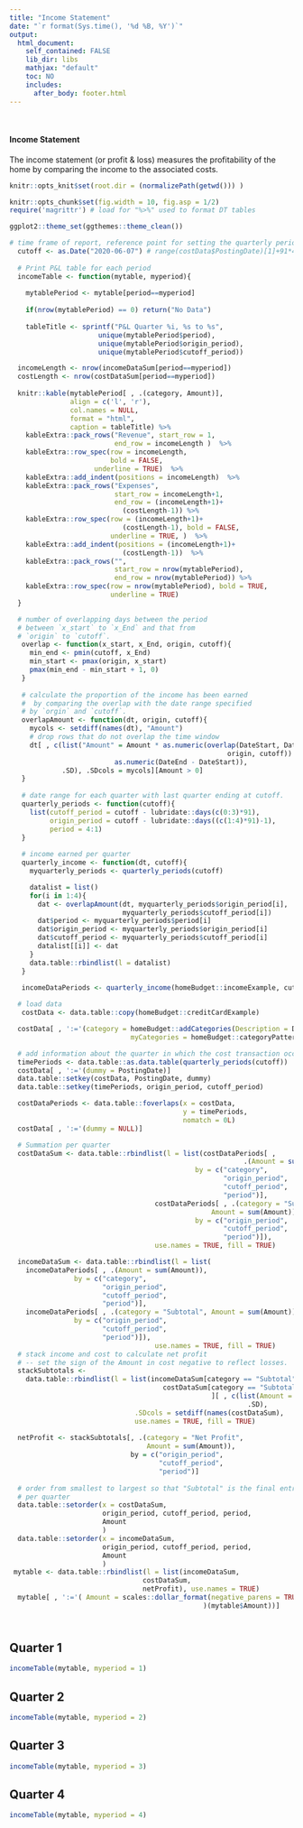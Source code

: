 ```yaml
---
title: "Income Statement"
date: "`r format(Sys.time(), '%d %B, %Y')`"
output:
  html_document:
    self_contained: FALSE
    lib_dir: libs  
    mathjax: "default"
    toc: NO
    includes:
      after_body: footer.html
---
```


<style> 
  #header { 
    background: #2274cc; /* Old browsers */
    background: -moz-linear-gradient(left, #2274cc 0%, #26c5d3 36%, #61bf61 100%); /* FF3.6-15 */
    background: -webkit-linear-gradient(left, #2274cc 0%,#26c5d3 36%,#61bf61 100%); /* Chrome10-25,Safari5.1-6 */
    background: linear-gradient(to right, #2274cc 0%,#26c5d3 36%,#61bf61 100%); /* W3C, IE10+, FF16+, Chrome26+,  Opera12+, Safari7+ */
    filter: progid:DXImageTransform.Microsoft.gradient( startColorstr='#2274cc', endColorstr='#61bf61',GradientType=1 ); /* IE6-9 */
    color: white;
    height: 100px;
    display:flex;
    align-items: center;
    justify-content: center;
  }

  h1.title {
    margin: auto;
  }
</style>

<br>  

#### Income Statement

The income statement (or profit & loss) measures the profitability of the home by comparing the income to the associated costs.

```r
knitr::opts_knit$set(root.dir = (normalizePath(getwd())) )

knitr::opts_chunk$set(fig.width = 10, fig.asp = 1/2)
require('magrittr') # load for "%>%" used to format DT tables

ggplot2::theme_set(ggthemes::theme_clean())

# time frame of report, reference point for setting the quarterly periods
  cutoff <- as.Date("2020-06-07") # range(costData$PostingDate)[1]+91*4-1
  
  # Print P&L table for each period
  incomeTable <- function(mytable, myperiod){
    
    mytablePeriod <- mytable[period==myperiod]
    
    if(nrow(mytablePeriod) == 0) return("No Data")
    
    tableTitle <- sprintf("P&L Quarter %i, %s to %s", 
                      unique(mytablePeriod$period), 
                      unique(mytablePeriod$origin_period),
                      unique(mytablePeriod$cutoff_period))

  incomeLength <- nrow(incomeDataSum[period==myperiod])
  costLength <- nrow(costDataSum[period==myperiod])
  
  knitr::kable(mytablePeriod[ , .(category, Amount)], 
               align = c('l', 'r'),
               col.names = NULL, 
               format = "html", 
               caption = tableTitle) %>%
    kableExtra::pack_rows("Revenue", start_row = 1, 
                          end_row = incomeLength )  %>%
    kableExtra::row_spec(row = incomeLength,
                         bold = FALSE, 
                     underline = TRUE)  %>%
    kableExtra::add_indent(positions = incomeLength)  %>%
    kableExtra::pack_rows("Expenses", 
                          start_row = incomeLength+1, 
                          end_row = (incomeLength+1)+
                            (costLength-1)) %>%
    kableExtra::row_spec(row = (incomeLength+1)+
                            (costLength-1), bold = FALSE, 
                         underline = TRUE, )  %>%
    kableExtra::add_indent(positions = (incomeLength+1)+
                            (costLength-1))  %>%
    kableExtra::pack_rows("", 
                          start_row = nrow(mytablePeriod), 
                          end_row = nrow(mytablePeriod)) %>%
    kableExtra::row_spec(row = nrow(mytablePeriod), bold = TRUE, 
                         underline = TRUE)
  }
```

```r

  # number of overlapping days between the period
  # between `x_start` to `x_End` and that from
  # `origin` to `cutoff`.
   overlap <- function(x_start, x_End, origin, cutoff){
     min_end <- pmin(cutoff, x_End)
     min_start <- pmax(origin, x_start)
     pmax(min_end - min_start + 1, 0)
   }
   
   # calculate the proportion of the income has been earned
   #  by comparing the overlap with the date range specified
   # by `orgin` and `cutoff`.
   overlapAmount <- function(dt, origin, cutoff){
     mycols <- setdiff(names(dt), "Amount")
     # drop rows that do not overlap the time window
     dt[ , c(list("Amount" = Amount * as.numeric(overlap(DateStart, DateEnd, 
                                                      origin, cutoff)) / 
                          as.numeric(DateEnd - DateStart)),
             .SD), .SDcols = mycols][Amount > 0]
   }
   
   # date range for each quarter with last quarter ending at cutoff.
   quarterly_periods <- function(cutoff){
     list(cutoff_period = cutoff - lubridate::days(c(0:3)*91),
          origin_period = cutoff - lubridate::days((c(1:4)*91)-1),
          period = 4:1)
   }
   
   # income earned per quarter
   quarterly_income <- function(dt, cutoff){
     myquarterly_periods <- quarterly_periods(cutoff)

     datalist = list()
     for(i in 1:4){
       dat <- overlapAmount(dt, myquarterly_periods$origin_period[i],
                            myquarterly_periods$cutoff_period[i])
       dat$period <- myquarterly_periods$period[i]
       dat$origin_period <- myquarterly_periods$origin_period[i]
       dat$cutoff_period <- myquarterly_periods$cutoff_period[i]
       datalist[[i]] <- dat 
     }
     data.table::rbindlist(l = datalist)
   }
    
   incomeDataPeriods <- quarterly_income(homeBudget::incomeExample, cutoff)
```


```r

  # load data
   costData <- data.table::copy(homeBudget::creditCardExample)

  costData[ , ':='(category = homeBudget::addCategories(Description = Description,
                              myCategories = homeBudget::categoryPatternsExample))]

  # add information about the quarter in which the cost transaction occured
  timePeriods <- data.table::as.data.table(quarterly_periods(cutoff))  
  costData[ , ':='(dummy = PostingDate)]
  data.table::setkey(costData, PostingDate, dummy)
  data.table::setkey(timePeriods, origin_period, cutoff_period)

  costDataPeriods <- data.table::foverlaps(x = costData, 
                                           y = timePeriods, 
                                           nomatch = 0L)
  costData[ , ':='(dummy = NULL)]
```

```r
  # Summation per quarter
  costDataSum <- data.table::rbindlist(l = list(costDataPeriods[ , 
                                                          .(Amount = sum(Amount)), 
                                              by = c("category",
                                                     "origin_period",
                                                     "cutoff_period", 
                                                     "period")],
                                    costDataPeriods[ , .(category = "Subtotal",
                                                  Amount = sum(Amount)),
                                              by = c("origin_period",
                                                     "cutoff_period", 
                                                     "period")]),
                                    use.names = TRUE, fill = TRUE)

  incomeDataSum <- data.table::rbindlist(l = list(
    incomeDataPeriods[ , .(Amount = sum(Amount)), 
                by = c("category",
                       "origin_period",
                       "cutoff_period", 
                       "period")],
    incomeDataPeriods[ , .(category = "Subtotal", Amount = sum(Amount)), 
                by = c("origin_period",
                       "cutoff_period", 
                       "period")]),
                                    use.names = TRUE, fill = TRUE)
  # stack income and cost to calculate net profit
  # -- set the sign of the Amount in cost negative to reflect losses.
  stackSubtotals <- 
    data.table::rbindlist(l = list(incomeDataSum[category == "Subtotal"],
                                      costDataSum[category == "Subtotal"
                                                  ][ , c(list(Amount = -1*Amount),
                                                           .SD),
                               .SDcols = setdiff(names(costDataSum),                                                                          "Amount")]),
                               use.names = TRUE, fill = TRUE)
  
  netProfit <- stackSubtotals[, .(category = "Net Profit", 
                                  Amount = sum(Amount)),
                              by = c("origin_period",
                                     "cutoff_period", 
                                     "period")]
  
  # order from smallest to largest so that "Subtotal" is the final entry
  # per quarter
  data.table::setorder(x = costDataSum, 
                       origin_period, cutoff_period, period,
                       Amount
                       )
  data.table::setorder(x = incomeDataSum, 
                       origin_period, cutoff_period, period,
                       Amount
                       )
 mytable <- data.table::rbindlist(l = list(incomeDataSum, 
                                 costDataSum,
                                 netProfit), use.names = TRUE)
  mytable[ , ':='( Amount = scales::dollar_format(negative_parens = TRUE
                                                )(mytable$Amount))]
  
```




# {.tabset}  

## Quarter 1
```r

incomeTable(mytable, myperiod = 1)

```


## Quarter 2
```r

incomeTable(mytable, myperiod = 2)

```  

## Quarter 3
```r

incomeTable(mytable, myperiod = 3)

```


## Quarter 4
```r

incomeTable(mytable, myperiod = 4)

```

#

<br>
<br>


